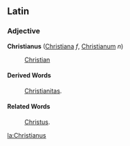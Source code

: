 ==Latin==
===Adjective===
'''Christianus''' ([[Christiana]] ''f'', [[Christianum]] ''n'')

: [[Christian]]

====Derived Words====
: [[Christianitas]].
====Related Words====
: [[Christus]].

[[la:Christianus]]